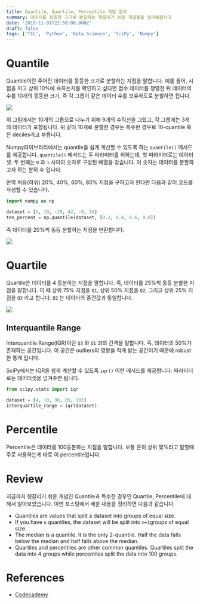```yaml
---
title: Quantile, Quartile, Percentile 개념 정리
summary: 데이터를 동등한 크기로 분할하는 헷갈리기 쉬운 개념들을 정리해봅시다
date: '2019-11-01T22:50:00.000Z'
draft: false
tags: ['TIL', 'Python', 'Data Science', 'SciPy', 'Numpy']
---
```


# Quantile

Quantile이란 주어진 데이터를 동등한 크기로 분할하는 지점을 말합니다. 예를 들어, 시험을 치고 상위 10%에 속하는지를 확인하고 싶다면 점수 데이터를 정렬한 뒤 데이터의 수를 10개의 동등한 크기, 즉 각 그룹이 같은 데이터 수를 보유하도로 분할하면 됩니다.

<img src="https://s3.amazonaws.com/codecademy-content/courses/statistics/quantiles/deciles.svg" />

위 그림에서는 10개의 그룹으로 나누기 위해 9개의 수직선을 그렸고, 각 그룹에는 3개의 데이터가 포함됩니다. 위 같이 10개로 분할한 경우는 특수한 경우로 10-quantile 혹은 deciles라고 부릅니다.

Numpy라이브러리에서는 quantile을 쉽게 계산할 수 있도록 하는 `quantile()` 메서드를 제공합니다. `quantile()` 메서드는 두 파라미터를 취하는데, 첫 파라미터로는 데이터셋. 두 번째는 `0` 과 `1` 사이의 숫자로 구성된 배열을 갖습니다. 이 숫자는 데이터를 분할하고자 하는 분위 수 입니다.

만약 처음(하위) 20%, 40%, 60%, 80% 지점을 구하고자 한다면 다음과 같이 코드를 작성할 수 있습니다.

```python
import numpy as np

dataset = [5, 10, -20, 42, -9, 10]
ten_percent = np.quantile(dataset, [0.2, 0.4, 0.6, 0.8])
```

즉 데이터를 20%씩 동등 분할하는 지점을 반환합니다.

<img src="https://s3.amazonaws.com/codecademy-content/courses/statistics/quantiles/even.svg" />

# Quartile

Quartile은 데이터를 4 등분하는 지점을 말합니다. 즉, 데이터를 25%씩 동등 분할한 지점을 말합니다. 이 때 상위 75% 지점을 `Q1`, 상위 50% 지점을 `Q2`, 그리고 상위 25% 지점을 `Q3` 라고 합니다. `Q2` 는 데이터의 중간값과 동일합니다.

<img src="https://s3.amazonaws.com/codecademy-content/courses/statistics/quantiles/quartiles.svg" />

## Interquantile Range

Interquantile Range(IQR)이란 `Q3` 와 `Q1` 과의 간격을 말합니다. 즉, 데이터의 50%가 존재하는 공간입니다. 이 공간은 outliers의 영향을 적게 받는 공간이기 때문에 robust한 통계 입니다.

SciPy에서는 IQR을 쉽게 계산할 수 있도록 `iqr()` 이란 메서드를 제공합니다. 파라미터로는 데이터셋을 넘겨주면 됩니다.

```python
from scipy.stats import iqr

dataset = [4, 10, 38, 85, 193]
interquartile_range = iqr(dataset)
```

# Percentile

Percentile은 데이터를 100등분하는 지점을 말합니다. 보통 흔히 상위 몇%라고 말할때 주로 사용하는게 바로 이 percentile입니다.

# Review

지금까지 헷갈리기 쉬운 개념인 Quantile과 특수한 경우인 Quartile, Percentile에 대해서 알아보았습니다. 이번 포스팅에서 배운 내용을 정리하면 다음과 같습니다.

- Quantiles are values that split a dataset into groups of equal size.
- If you have `n` quantiles, the dataset will be split into `n+1`groups of equal size.
- The median is a quantile. It is the only 2-quantile. Half the data falls below the median and half falls above the median.
- Quartiles and percentiles are other common quantiles. Quartiles split the data into 4 groups while percentiles split the data into 100 groups.

# References

- [Codecademy](http://www.codecademy.com)
